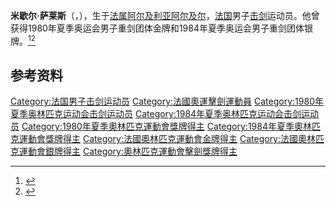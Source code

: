 {{NoteTA|G1=Sports}}
'''米歇尔·萨莱斯'''（{{lang-fr|Michel Salesse}}，{{bd|1955年|1月3日|}}），生于[[法属阿尔及利亚|法属阿尔及利亚]][[阿尔及尔|阿尔及尔]]，[[法国|法国]]男子[[击剑|击剑]]运动员。他曾获得1980年夏季奥运会男子重剑团体金牌和1984年夏季奥运会男子重剑团体银牌。<ref>{{Cite web|title=Michel SALESSE|url=https://www.olympic.org/michel-salesse|accessdate=2021-03-13|date=2021-03-09|work=International Olympic Committee|language=en}}</ref><ref name="sports-reference">{{cite web |url=https://www.sports-reference.com/olympics/athletes/sa/michel-salesse-1.html |archive-url=https://web.archive.org/web/20200417201511/https://www.sports-reference.com/olympics/athletes/sa/michel-salesse-1.html |archive-date=2020-04-17 |title=Michel Salesse Olympic Results |accessdate=2011-04-23 |work=sports-reference.com}}</ref>

== 参考资料 ==
{{reflist}}

{{奥林匹克运动会击剑比赛男子重剑团体冠军}}

{{Authority control}}
{{DEFAULTSORT:Salesse, Michel}}
[[Category:法国男子击剑运动员|Category:法国男子击剑运动员]]
[[Category:法國奧運擊劍運動員|Category:法國奧運擊劍運動員]]
[[Category:1980年夏季奥林匹克运动会击剑运动员|Category:1980年夏季奥林匹克运动会击剑运动员]]
[[Category:1984年夏季奥林匹克运动会击剑运动员|Category:1984年夏季奥林匹克运动会击剑运动员]]
[[Category:1980年夏季奧林匹克運動會獎牌得主|Category:1980年夏季奧林匹克運動會獎牌得主]]
[[Category:1984年夏季奧林匹克運動會獎牌得主|Category:1984年夏季奧林匹克運動會獎牌得主]]
[[Category:法國奧林匹克運動會金牌得主|Category:法國奧林匹克運動會金牌得主]]
[[Category:法國奧林匹克運動會銀牌得主|Category:法國奧林匹克運動會銀牌得主]]
[[Category:奧林匹克運動會擊劍獎牌得主|Category:奧林匹克運動會擊劍獎牌得主]]